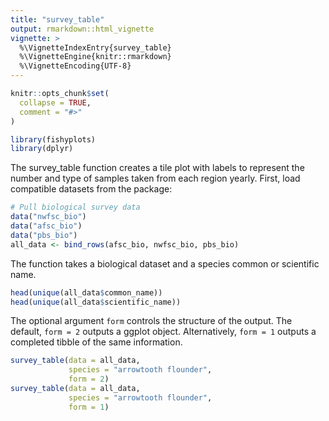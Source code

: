 ```yaml
---
title: "survey_table"
output: rmarkdown::html_vignette
vignette: >
  %\VignetteIndexEntry{survey_table}
  %\VignetteEngine{knitr::rmarkdown}
  %\VignetteEncoding{UTF-8}
---
```


```r
knitr::opts_chunk$set(
  collapse = TRUE,
  comment = "#>"
)
```

```r
library(fishyplots)
library(dplyr)
```

The survey_table function creates a tile plot with labels to represent the number and type of samples taken from each region yearly. First, load compatible datasets from the package:
```r
# Pull biological survey data
data("nwfsc_bio")
data("afsc_bio")
data("pbs_bio")
all_data <- bind_rows(afsc_bio, nwfsc_bio, pbs_bio)
```

The function takes a biological dataset and a species common or scientific name.
```r
head(unique(all_data$common_name))
head(unique(all_data$scientific_name))
```

The optional argument `form` controls the structure of the output. The default, `form = 2` outputs a ggplot object. Alternatively, `form = 1` outputs a completed tibble of the same information. 
```r
survey_table(data = all_data,
             species = "arrowtooth flounder",
             form = 2)
survey_table(data = all_data,
             species = "arrowtooth flounder",
             form = 1)
```

